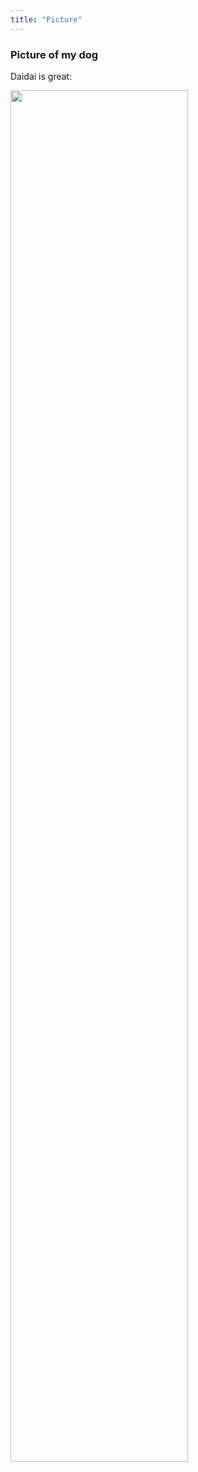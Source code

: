 ```yaml
---
title: "Picture"
---
```


### Picture of my dog

Daidai is great:

<img src = "images/dog.jpg" style = "width:75%">
                                                                                                                                                                                                                                                                          

